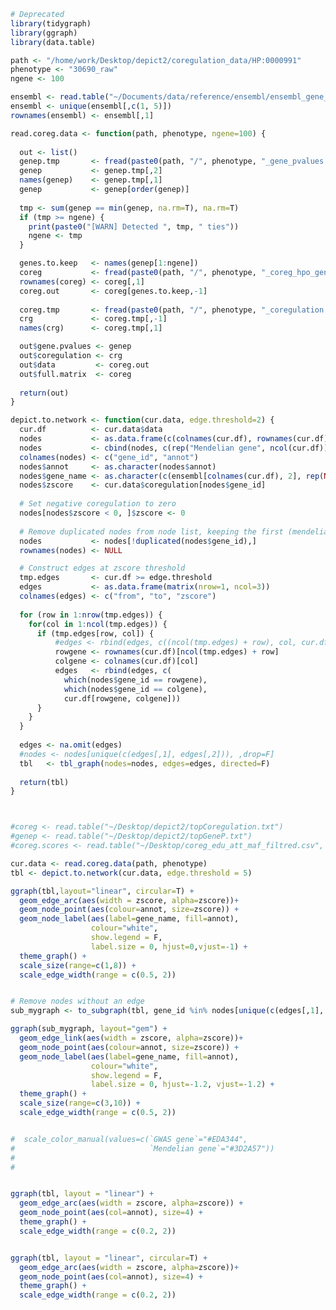 ```r
# Deprecated
library(tidygraph)
library(ggraph)
library(data.table)

path <- "/home/work/Desktop/depict2/coregulation_data/HP:0000991"
phenotype <- "30690_raw"
ngene <- 100

ensembl <- read.table("~/Documents/data/reference/ensembl/ensembl_gene_position_export.txt", sep="\t", header=T, stringsAsFactors = F)
ensembl <- unique(ensembl[,c(1, 5)])
rownames(ensembl) <- ensembl[,1]

read.coreg.data <- function(path, phenotype, ngene=100) {
  
  out <- list()
  genep.tmp       <- fread(paste0(path, "/", phenotype, "_gene_pvalues.txt"), data.table = F)
  genep           <- genep.tmp[,2]
  names(genep)    <- genep.tmp[,1]
  genep           <- genep[order(genep)]
  
  tmp <- sum(genep == min(genep, na.rm=T), na.rm=T)
  if (tmp >= ngene) {
    print(paste0("[WARN] Detected ", tmp, " ties"))
    ngene <- tmp
  }

  genes.to.keep   <- names(genep[1:ngene])
  coreg           <- fread(paste0(path, "/", phenotype, "_coreg_hpo_genes.txt"), data.table = F)
  rownames(coreg) <- coreg[,1]
  coreg.out       <- coreg[genes.to.keep,-1]
  
  coreg.tmp       <- fread(paste0(path, "/", phenotype, "_coregulation.txt"), data.table = F)
  crg             <- coreg.tmp[,-1]
  names(crg)      <- coreg.tmp[,1]

  out$gene.pvalues <- genep
  out$coregulation <- crg
  out$data         <- coreg.out
  out$full.matrix  <- coreg
  
  return(out)
}

depict.to.network <- function(cur.data, edge.threshold=2) {
  cur.df          <- cur.data$data
  nodes           <- as.data.frame(c(colnames(cur.df), rownames(cur.df)), stringsAsFactors = F)
  nodes           <- cbind(nodes, c(rep("Mendelian gene", ncol(cur.df)), rep("GWAS gene", nrow(cur.df))))
  colnames(nodes) <- c("gene_id", "annot")
  nodes$annot     <- as.character(nodes$annot)
  nodes$gene_name <- as.character(c(ensembl[colnames(cur.df), 2], rep(NA, nrow(cur.df))))
  nodes$zscore    <- cur.data$coregulation[nodes$gene_id]
  
  # Set negative coregulation to zero
  nodes[nodes$zscore < 0, ]$zscore <- 0
  
  # Remove duplicated nodes from node list, keeping the first (mendelian gene)
  nodes           <- nodes[!duplicated(nodes$gene_id),]
  rownames(nodes) <- NULL

  # Construct edges at zscore threshold
  tmp.edges       <- cur.df >= edge.threshold
  edges           <- as.data.frame(matrix(nrow=1, ncol=3))
  colnames(edges) <- c("from", "to", "zscore")
  
  for (row in 1:nrow(tmp.edges)) {
    for(col in 1:ncol(tmp.edges)) {
      if (tmp.edges[row, col]) {
          #edges <- rbind(edges, c((ncol(tmp.edges) + row), col, cur.df[row, col]))
          rowgene <- rownames(cur.df)[ncol(tmp.edges) + row]
          colgene <- colnames(cur.df)[col]
          edges   <- rbind(edges, c(
            which(nodes$gene_id == rowgene),
            which(nodes$gene_id == colgene),
            cur.df[rowgene, colgene]))
      }
    }
  }
  
  edges <- na.omit(edges)
  #nodes <- nodes[unique(c(edges[,1], edges[,2])), ,drop=F]
  tbl   <- tbl_graph(nodes=nodes, edges=edges, directed=F)
  
  return(tbl)
}



#coreg <- read.table("~/Desktop/depict2/topCoregulation.txt")
#genep <- read.table("~/Desktop/depict2/topGeneP.txt")
#coreg.scores <- read.table("~/Desktop/coreg_edu_att_maf_filtred.csv", stringsAsFactors = F, sep="\t", header=T, row.names=1)

cur.data <- read.coreg.data(path, phenotype)
tbl <- depict.to.network(cur.data, edge.threshold = 5)

ggraph(tbl,layout="linear", circular=T) +
  geom_edge_arc(aes(width = zscore, alpha=zscore))+
  geom_node_point(aes(colour=annot, size=zscore)) +
  geom_node_label(aes(label=gene_name, fill=annot),
                  colour="white",
                  show.legend = F,
                  label.size = 0, hjust=0,vjust=-1) +
  theme_graph() +
  scale_size(range=c(1,8)) +
  scale_edge_width(range = c(0.5, 2))


# Remove nodes without an edge
sub_mygraph <- to_subgraph(tbl, gene_id %in% nodes[unique(c(edges[,1], edges[,2])), 1], subset_by = "nodes")$subgraph

ggraph(sub_mygraph, layout="gem") +
  geom_edge_link(aes(width = zscore, alpha=zscore))+
  geom_node_point(aes(colour=annot, size=zscore)) +
  geom_node_label(aes(label=gene_name, fill=annot),
                  colour="white",
                  show.legend = F,
                  label.size = 0, hjust=-1.2, vjust=-1.2) +
  theme_graph() +
  scale_size(range=c(3,10)) +
  scale_edge_width(range = c(0.5, 2))


#  scale_color_manual(values=c(`GWAS gene`="#EDA344",
#                              `Mendelian gene`="#3D2A57"))
#
#


ggraph(tbl, layout = "linear") +
  geom_edge_arc(aes(width = zscore, alpha=zscore)) +
  geom_node_point(aes(col=annot), size=4) +
  theme_graph() +
  scale_edge_width(range = c(0.2, 2)) 


ggraph(tbl, layout = "linear", circular=T) +
  geom_edge_arc(aes(width = zscore, alpha=zscore))+
  geom_node_point(aes(col=annot), size=4) +
  theme_graph() +
  scale_edge_width(range = c(0.2, 2)) 


```

